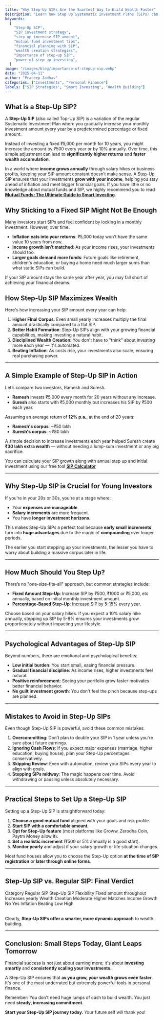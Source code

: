 ---
title: "Why Step-Up SIPs Are the Smartest Way to Build Wealth Faster"
description: "Learn how Step Up Systematic Investment Plans (SIPs) can accelerate your financial goals by gradually increasing your investment amounts over time. Discover the benefits, strategy, and how a small yearly step-up can create a massive difference in wealth accumulation."
keywords:
  [
    "Step-Up SIP",
    "SIP investment strategy",
    "step up increase SIP amount",
    "mutual fund investment tips",
    "financial planning with SIP",
    "wealth creation strategies",
    "importance of step-up SIP",
    "power of step up investing",
  ]
image: "/images/blog/importance-of-stepup-sip.webp"
date: "2025-04-11"
author: "Pradeep Jadhav"
categories: ["Investments", "Personal Finance"]
labels: ["SIP Strategies", "Smart Investing", "Wealth Building"]
---

## What is a Step-Up SIP?

A **Step-Up SIP** (also called Top-Up SIP) is a variation of the regular Systematic Investment Plan where you gradually increase your monthly investment amount every year by a predetermined percentage or fixed amount.

Instead of investing a fixed ₹5,000 per month for 10 years, you might increase the amount by ₹500 every year or by 10% annually. Over time, this simple adjustment can lead to **significantly higher returns** and **faster wealth accumulation**.

In a world where **income grows annually** through salary hikes or business profits, keeping your SIP amount constant doesn’t make sense. A Step-Up SIP ensures that your investments **grow with your income**, helping you stay ahead of inflation and meet bigger financial goals. If you have little or no knowledge about mutual funds and SIP, we highly recommend you to read **[Mutual Funds: The Ultimate Guide to Smart Investing](/blog/mutual-funds-guide-to-start-investing)**.

## Why Sticking to a Fixed SIP Might Not Be Enough

Many investors start SIPs and feel confident by locking in a monthly investment. However, over time:

- **Inflation eats into your returns**: ₹5,000 today won't have the same value 10 years from now.
- **Income growth isn’t matched**: As your income rises, your investments should too.
- **Larger goals demand more funds**: Future goals like retirement, children's education, or buying a home need much larger sums than what static SIPs can build.

If your SIP amount stays the same year after year, you may fall short of achieving your financial dreams.

<Ad />

## How Step-Up SIP Maximizes Wealth

Here's how increasing your SIP amount every year can help:

1. **Higher Final Corpus**: Even small yearly increases multiply the final amount drastically compared to a flat SIP.
2. **Better Habit Formation**: Step-Up SIPs align with your growing financial capabilities, making investing a natural habit.
3. **Disciplined Wealth Creation**: You don't have to "think" about investing more each year — it's automated.
4. **Beating Inflation**: As costs rise, your investments also scale, ensuring real purchasing power.

---

## A Simple Example of Step-Up SIP in Action

Let’s compare two investors, Ramesh and Suresh.

- **Ramesh** invests ₹5,000 every month for 20 years without any increase.
- **Suresh** also starts with ₹5,000 monthly but increases his SIP by ₹500 each year.

Assuming an average return of **12% p.a.**, at the end of 20 years:

- **Ramesh's corpus**: ~₹50 lakh
- **Suresh's corpus**: ~₹80 lakh

A simple decision to increase investments each year helped Suresh create **₹30 lakh extra wealth** — without needing a lump-sum investment or any big sacrifice.

You can calculate your SIP growth along with annual step up and initial investment using our free tool **[SIP Calculator](/sip-calculator)**

---

## Why Step-Up SIP is Crucial for Young Investors

If you're in your 20s or 30s, you're at a stage where:

- Your **expenses are manageable**.
- **Salary increments** are more frequent.
- You have **longer investment horizons**.

This makes Step-Up SIPs a perfect tool because **early small increments** turn into **huge advantages** due to the magic of **compounding** over longer periods.

The earlier you start stepping up your investments, the lesser you have to worry about building a massive corpus later in life.

---

<Ad />

## How Much Should You Step Up?

There’s no "one-size-fits-all" approach, but common strategies include:

- **Fixed Amount Step-Up**: Increase SIP by ₹500, ₹1000 or ₹5,000, etc annually, based on initial monthly investment amount.
- **Percentage-Based Step-Up**: Increase SIP by 5-15% every year.

Choose based on your salary hikes. If you expect a 10% salary hike annually, stepping up SIP by 5-8% ensures your investments grow proportionately without impacting your lifestyle.

---

## Psychological Advantages of Step-Up SIP

Beyond numbers, there are emotional and psychological benefits:

- **Low initial burden**: You start small, easing financial pressure.
- **Gradual financial discipline**: As income rises, higher investments feel natural.
- **Positive reinforcement**: Seeing your portfolio grow faster motivates better financial behavior.
- **No guilt investment growth**: You don't feel the pinch because step-ups are planned.

---

## Mistakes to Avoid in Step-Up SIPs

Even though Step-Up SIP is powerful, avoid these common mistakes:

1. **Overcommitting**: Don’t plan to double your SIP in 1 year unless you're sure about future earnings.
2. **Ignoring Cash Flows**: If you expect major expenses (marriage, higher education, buying house), plan your Step-Up percentages conservatively.
3. **Skipping Review**: Even with automation, review your SIPs every year to align with goals.
4. **Stopping SIPs midway**: The magic happens over time. Avoid withdrawing or pausing unless absolutely necessary.

---

## Practical Steps to Set Up a Step-Up SIP

Setting up a Step-Up SIP is straightforward today:

1. **Choose a good mutual fund** aligned with your goals and risk profile.
2. **Start SIP with a comfortable amount**.
3. **Opt for Step-Up feature** (most platforms like Groww, Zerodha Coin, Paytm Money allow it).
4. **Set a realistic increment** (₹500 or 5% annually is a good start).
5. **Monitor yearly** and adjust if your salary growth or life situation changes.

Most fund houses allow you to choose the Step-Up option **at the time of SIP registration** or **later through online forms**.

---

## Step-Up SIP vs. Regular SIP: Final Verdict

<Table>
  <TableHead>
    <TableRow>
      <TableCell>Category</TableCell>
      <TableCell>Regular SIP</TableCell>
      <TableCell isLastColumn={true}>Step-Up SIP</TableCell>
    </TableRow>
  </TableHead>
  <TableBody>
    <TableRow>
      <TableCell>Flexibility</TableCell>
      <TableCell>Fixed amount throughout</TableCell>
      <TableCell isLastColumn={true}>Increases yearly</TableCell>
    </TableRow>
    <TableRow>
      <TableCell>Wealth Creation</TableCell>
      <TableCell>Moderate</TableCell>
      <TableCell isLastColumn={true}>Higher</TableCell>
    </TableRow>
    <TableRow>
      <TableCell>Matches Income Growth</TableCell>
      <TableCell>No</TableCell>
      <TableCell isLastColumn={true}>Yes</TableCell>
    </TableRow>
    <TableRow>
      <TableCell>Inflation Beating</TableCell>
      <TableCell>Low</TableCell>
      <TableCell isLastColumn={true}>High</TableCell>
    </TableRow>
  </TableBody>
</Table>

Clearly, **Step-Up SIPs offer a smarter, more dynamic approach** to wealth building.

---

## Conclusion: Small Steps Today, Giant Leaps Tomorrow

Financial success is not just about earning more; it's about **investing smartly** and **consistently scaling your investments**.

A Step-Up SIP ensures that **as you grow, your wealth grows even faster**. It's one of the most underrated but extremely powerful tools in personal finance.

Remember: You don't need huge lumps of cash to build wealth. You just need **steady, increasing commitment**.

**Start your Step-Up SIP journey today.** Your future self will thank you!
